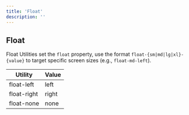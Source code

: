 ```yaml
---
title: 'Float'
description: ''
---
```


## Float

Float Utilities set the `float` property, use the format `float-{sm|md|lg|xl}-{value}` to target specific screen sizes (e.g., `float-md-left`).

<div className="sheet-example">
	<div className="table-responsive">
		<table className="table table-autofit table-nowrap">
			<thead>
				<tr>
					<th>Utility</th>
					<th>Value</th>
				</tr>
			</thead>
			<tbody>
				<tr>
					<td>float-left</td>
					<td>left</td>
				</tr>
				<tr>
					<td>float-right</td>
					<td>right</td>
				</tr>
				<tr>
					<td>float-none</td>
					<td>none</td>
				</tr>
			</tbody>
		</table>
	</div>
</div>
